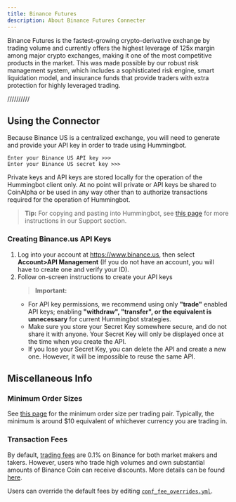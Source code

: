 ```yaml
---
title: Binance Futures
description: About Binance Futures Connecter
---
```


Binance Futures is the fastest-growing crypto-derivative exchange by trading volume and currently offers the highest leverage of 125x margin among major crypto exchanges, making it one of the most competitive products in the market. This was made possible by our robust risk management system, which includes a sophisticated risk engine, smart liquidation model, and insurance funds that provide traders with extra protection for highly leveraged trading.

//////////

## Using the Connector

Because Binance US is a centralized exchange, you will need to generate and provide your API key in order to trade using Hummingbot.

```
Enter your Binance US API key >>>
Enter your Binance US secret key >>>
```

Private keys and API keys are stored locally for the operation of the Hummingbot client only. At no point will private or API keys be shared to CoinAlpha or be used in any way other than to authorize transactions required for the operation of Hummingbot.

> **Tip:** For copying and pasting into Hummingbot, see [this page](/intro/support/#paste-items-from-clipboard-in-putty) for more instructions in our Support section.

### Creating Binance.us API Keys

1. Log into your account at https://www.binance.us, then select **Account>API Management** (If you do not have an account, you will have to create one and verify your ID).
2. Follow on-screen instructions to create your API keys
   > **Important:**
   - For API key permissions, we recommend using only **"trade"** enabled API keys; enabling **"withdraw", "transfer", or the equivalent is unnecessary** for current Hummingbot strategies.
   - Make sure you store your Secret Key somewhere secure, and do not share it with anyone. Your Secret Key will only be displayed once at the time when you create the API.
   - If you lose your Secret Key, you can delete the API and create a new one. However, it will be impossible to reuse the same API.

## Miscellaneous Info

### Minimum Order Sizes

See [this page](https://www.binance.us/en/trade-limits) for the minimum order size per trading pair. Typically, the minimum is around \$10 equivalent of whichever currency you are trading in.

### Transaction Fees

By default, [trading fees](https://www.binance.us/en/fee/schedule) are 0.1% on Binance for both market makers and takers. However, users who trade high volumes and own substantial amounts of Binance Coin can receive discounts. More details can be found [here](https://www.binance.com/en/support/articles/115000429332-Fee-Structure-on-Binance).

Users can override the default fees by editing [`conf_fee_overrides.yml`](/operation/adv-command-ref/#fee-override).
